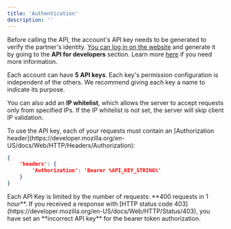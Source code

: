 ```yaml
---
title: 'Authentication'
description: ''
---
```


Before calling the API, the account's API key needs to be generated to verify the partner's identity.
[You can log in on the website](https://my.letsexchange.io/auth/login) and generate it by going to the **API for developers** section.
Learn more [here](https://letsexchange.io/blog/how-to-manage-api-keys/) if you need more information.

Each account can have **5 API keys**. Each key's permission configuration is independent of the others. We recommend giving each key a name to indicate its purpose.

You can also add an **IP whitelist**, which allows the server to accept requests only from specified IPs. If the IP whitelist is not set, the server will skip client IP validation.

<Note>
To use the API key, each of your requests must contain an [Authorization header](https://developer.mozilla.org/en-US/docs/Web/HTTP/Headers/Authorization):

```json
{
    'headers': {
        'Authorization': 'Bearer %API_KEY_STRING%'
    }
}
```
</Note>

<Warning>
Each API Key is limited by the number of requests: **400 requests in 1 hour**.
</Warning>

<Warning>
If you received a response with [HTTP status code 403](https://developer.mozilla.org/en-US/docs/Web/HTTP/Status/403), you have set an **incorrect API key** for the bearer token authorization.
</Warning>
